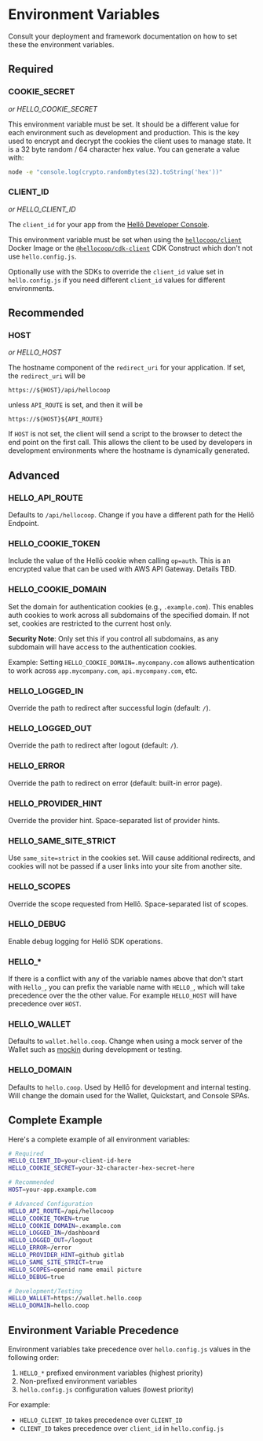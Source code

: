 # Environment Variables

Consult your deployment and framework documentation on how to set these the environment variables.

## Required

### COOKIE_SECRET
*or HELLO_COOKIE_SECRET*

This environment variable must be set. It should be a different value for each environment such as development and production. This is the key used to encrypt and decrypt the cookies the client uses to manage state. It is a 32 byte random / 64 character hex value. You can generate a value with:

```sh
node -e "console.log(crypto.randomBytes(32).toString('hex'))"
```

### CLIENT_ID
*or HELLO_CLIENT_ID*

The `client_id` for your app from the [Hellō Developer Console](https://console.hello.coop).

This environment variable must be set when using the [`hellocoop/client`](https://github.com/hellocoop/docker-client) Docker Image or the [`@hellocoop/cdk-client`](https://github.com/hellocoop/) CDK Construct which don't not use `hello.config.js`.

Optionally use with the SDKs to override the `client_id` value set in `hello.config.js` if you need different `client_id` values for different environments.

## Recommended

### HOST
*or HELLO_HOST*

The hostname component of the `redirect_uri` for your application. If set, the `redirect_uri` will be 
```
https://${HOST}/api/hellocoop
``` 
unless `API_ROUTE` is set, and then it will be 
```
https://${HOST}${API_ROUTE}
```
If `HOST` is not set, the client will send a script to the browser to detect the end point on the first call. This allows the client to be used by developers in development environments where the hostname is dynamically generated.

## Advanced

### HELLO_API_ROUTE

Defaults to `/api/hellocoop`. Change if you have a different path for the Hellō Endpoint.

### HELLO_COOKIE_TOKEN

Include the value of the Hellō cookie when calling `op=auth`. This is an encrypted value that can be used with AWS API Gateway. Details TBD.

### HELLO_COOKIE_DOMAIN

Set the domain for authentication cookies (e.g., `.example.com`). This enables auth cookies to work across all subdomains of the specified domain. If not set, cookies are restricted to the current host only. 

**Security Note**: Only set this if you control all subdomains, as any subdomain will have access to the authentication cookies.

Example: Setting `HELLO_COOKIE_DOMAIN=.mycompany.com` allows authentication to work across `app.mycompany.com`, `api.mycompany.com`, etc.

### HELLO_LOGGED_IN

Override the path to redirect after successful login (default: `/`).

### HELLO_LOGGED_OUT

Override the path to redirect after logout (default: `/`).

### HELLO_ERROR

Override the path to redirect on error (default: built-in error page).

### HELLO_PROVIDER_HINT

Override the provider hint. Space-separated list of provider hints.

### HELLO_SAME_SITE_STRICT

Use `same_site=strict` in the cookies set. Will cause additional redirects, and cookies will not be passed if a user links into your site from another site.

### HELLO_SCOPES

Override the scope requested from Hellō. Space-separated list of scopes.

### HELLO_DEBUG

Enable debug logging for Hellō SDK operations. 

### HELLO_*

If there is a conflict with any of the variable names above that don't start with `Hello_`, you can prefix the variable name with `HELLO_`, which will take precedence over the the other value. For example `HELLO_HOST` will have precedence over `HOST`.


### HELLO_WALLET

Defaults to `wallet.hello.coop`. Change when using a mock server of the Wallet such as [mockin](../mockin) during development or testing. 

### HELLO_DOMAIN

Defaults to `hello.coop`. Used by Hellō for development and internal testing. Will change the domain used for the Wallet, Quickstart, and Console SPAs.

## Complete Example

Here's a complete example of all environment variables:

```bash
# Required
HELLO_CLIENT_ID=your-client-id-here
HELLO_COOKIE_SECRET=your-32-character-hex-secret-here

# Recommended
HOST=your-app.example.com

# Advanced Configuration
HELLO_API_ROUTE=/api/hellocoop
HELLO_COOKIE_TOKEN=true
HELLO_COOKIE_DOMAIN=.example.com
HELLO_LOGGED_IN=/dashboard
HELLO_LOGGED_OUT=/logout
HELLO_ERROR=/error
HELLO_PROVIDER_HINT=github gitlab
HELLO_SAME_SITE_STRICT=true
HELLO_SCOPES=openid name email picture
HELLO_DEBUG=true

# Development/Testing
HELLO_WALLET=https://wallet.hello.coop
HELLO_DOMAIN=hello.coop
```

## Environment Variable Precedence

Environment variables take precedence over `hello.config.js` values in the following order:

1. `HELLO_*` prefixed environment variables (highest priority)
2. Non-prefixed environment variables
3. `hello.config.js` configuration values (lowest priority)

For example:
- `HELLO_CLIENT_ID` takes precedence over `CLIENT_ID`
- `CLIENT_ID` takes precedence over `client_id` in `hello.config.js`
